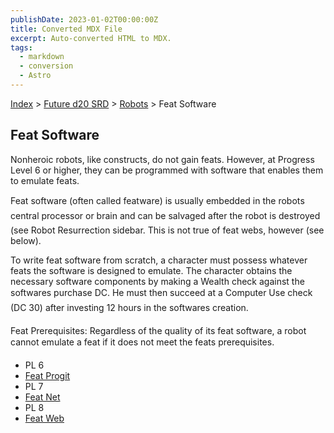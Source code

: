 ```yaml
---
publishDate: 2023-01-02T00:00:00Z
title: Converted MDX File
excerpt: Auto-converted HTML to MDX.
tags:
  - markdown
  - conversion
  - Astro
---
```


[Index](-index) > [Future d20 SRD](future-d20-srd-index) > [Robots](future-d20-srd-robots-index) > Feat Software

## Feat Software

Nonheroic robots, like constructs, do not gain feats. However, at Progress Level 6 or higher, they can be programmed with software that enables them to emulate feats.

Feat software (often called featware) is usually embedded in the robots central processor or brain and can be salvaged after the robot is destroyed (see Robot Resurrection sidebar. This is not true of feat webs, however (see below).

To write feat software from scratch, a character must possess whatever feats the software is designed to emulate. The character obtains the necessary software components by making a Wealth check against the softwares purchase DC. He must then succeed at a Computer Use check (DC 30) after investing 12 hours in the softwares creation.

Feat Prerequisites: Regardless of the quality of its feat software, a robot cannot emulate a feat if it does not meet the feats prerequisites.

- PL 6
- [Feat Progit](future-d20-srd-robots-feat-software-feat-progit)
- PL 7
- [Feat Net](future-d20-srd-robots-feat-software-feat-net)
- PL 8
- [Feat Web](future-d20-srd-robots-feat-software-feat-web)
